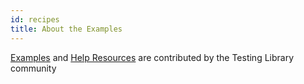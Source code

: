 ```yaml
---
id: recipes
title: About the Examples
---
```


[Examples](./example-codesandbox) and [Help Resources](./learning) are
contributed by the Testing Library community
